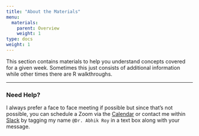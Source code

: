 ```yaml
---
title: "About the Materials"
menu:
  materials:
    parent: Overview
    weight: 1
type: docs
weight: 1
---
```


This section contains materials to help you understand concepts covered for a given week. Sometimes this just consists of additional information while other times there are R walkthroughs.

<hr />

### Need Help?
I always prefer a face to face meeting if possible but since that's not possible, you can schedule a Zoom via the [Calendar](https://calendly.com/nopiecharts/short30){target="_blank"} or contact me within [Slack](https://2021edp613.slack.com){target="_blank"} by tagging my name `@Dr. Abhik Roy` in a text box along with your message.
